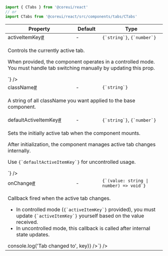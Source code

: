 
```jsx
import { CTabs } from '@coreui/react'
// or
import CTabs from '@coreui/react/src/components/tabs/CTabs'
```

<div className="table-responsive table-api border rounded mb-3">
  <table className="table">
    <thead>
      <tr>
        <th>Property</th>
        <th>Default</th>
        <th>Type</th>
      </tr>
    </thead>
    <tbody>
      <tr id="ctabs-active-item-key">
        <td className="text-primary fw-semibold">activeItemKey<a href="#ctabs-active-item-key" aria-label="CTabs activeItemKey permalink" className="anchor-link after">#</a></td>
        <td>-</td>
        <td><code>{`string`}</code>, <code>{`number`}</code></td>
      </tr>
      <tr>
        <td colSpan="3">
          <p>Controls the currently active tab.</p>
<p>When provided, the component operates in a controlled mode.<br />
You must handle tab switching manually by updating this prop.</p>
        <JSXDocs code={`const [activeTab, setActiveTab] = useState(0);
<CTabs activeItemKey={activeTab} onChange={setActiveTab} />`} />
        </td>
      </tr>
      <tr id="ctabs-class-name">
        <td className="text-primary fw-semibold">className<a href="#ctabs-class-name" aria-label="CTabs className permalink" className="anchor-link after">#</a></td>
        <td>-</td>
        <td><code>{`string`}</code></td>
      </tr>
      <tr>
        <td colSpan="3">
          <p>A string of all className you want applied to the base component.</p>
        </td>
      </tr>
      <tr id="ctabs-default-active-item-key">
        <td className="text-primary fw-semibold">defaultActiveItemKey<a href="#ctabs-default-active-item-key" aria-label="CTabs defaultActiveItemKey permalink" className="anchor-link after">#</a></td>
        <td>-</td>
        <td><code>{`string`}</code>, <code>{`number`}</code></td>
      </tr>
      <tr>
        <td colSpan="3">
          <p>Sets the initially active tab when the component mounts.</p>
<p>After initialization, the component manages active tab changes internally.</p>
<p>Use <code>{`defaultActiveItemKey`}</code> for uncontrolled usage.</p>
        <JSXDocs code={`<CTabs defaultActiveItemKey={1} />`} />
        </td>
      </tr>
      <tr id="ctabs-on-change">
        <td className="text-primary fw-semibold">onChange<a href="#ctabs-on-change" aria-label="CTabs onChange permalink" className="anchor-link after">#</a></td>
        <td>-</td>
        <td><code>{`(value: string | number) => void`}</code></td>
      </tr>
      <tr>
        <td colSpan="3">
          <p>Callback fired when the active tab changes.</p>
<ul>
<li>In controlled mode (<code>{`activeItemKey`}</code> provided), you must update <code>{`activeItemKey`}</code> yourself based on the value received.</li>
<li>In uncontrolled mode, this callback is called after internal state updates.</li>
</ul>
        <JSXDocs code={`<CTabs onChange={(key) => console.log('Tab changed to', key)} />`} />
        </td>
      </tr>
    </tbody>
  </table>
</div>
